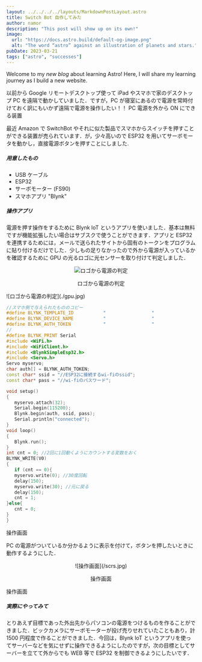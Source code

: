 ```yaml
---
layout: ../../../../layouts/MarkdownPostLayout.astro
title: Switch Bot 自作してみた
author: namor
description: "This post will show up on its own!"
image:
  url: "https://docs.astro.build/default-og-image.png"
  alt: "The word “astro” against an illustration of planets and stars."
pubDate: 2023-03-21
tags: ["astro", "successes"]
---
```


Welcome to my _new blog_ about learning Astro! Here, I will share my learning journey as I build a new website.

以前から Google リモートデスクトップ使って iPad やスマホで家のデスクトップ PC を遠隔で動かしていました．ですが，PC が寝室にあるので電源を常時付けておく訳にもいかず遠隔で電源を操作したい！！
PC 電源を外から ON にできる装置

最近 Amazon で SwitchBot やそれに似た製品でスマホからスイッチを押すことができる装置が売られています．が，少々高いので ESP32 を用いてサーボモータを動かし，直接電源ボタンを押すことにしました.

##### 用意したもの

- USB ケーブル
- ESP32
- サーボモーター (FS90)
- スマホアプリ "Blynk"

##### 操作アプリ

電源を押す操作をするために Blynk loT というアプリを使いました．基本は無料ですが機能拡張したい場合はサブスクで使うことができます．アプリと ESP32 を連携するためには，メールで送られたサイトから固有のトークンをプログラムに貼り付けるだけでした．少しもの足りなかったので外から電源が入っているかを確認するために GPU の光るロゴに光センサーを取り付けて判定しました．

<center>

![ロゴから電源の判定](../../../../../public/gpu.jpg)

  <p>ロゴから電源の判定</p>
</center>
![ロゴから電源の判定](./gpu.jpg)

```cpp
//スマホ側で与えられたもののコピー
#define BLYNK_TEMPLATE_ID           "                 "
#define BLYNK_DEVICE_NAME           "                 "
#define BLYNK_AUTH_TOKEN            "                 "
//
#define BLYNK_PRINT Serial
#include <WiFi.h>
#include <WiFiClient.h>
#include <BlynkSimpleEsp32.h>
#include <Servo.h>
Servo myservo;
char auth[] = BLYNK_AUTH_TOKEN;
const char* ssid = "//ESP32に接続するwi-fiのssid";
const char* pass = "//wi-fiのパスワード";

void setup()
{
   myservo.attach(32);
   Serial.begin(115200);
   Blynk.begin(auth, ssid, pass);
   Serial.println("connected");
}
void loop()
{
   Blynk.run();
}
int cnt = 0; //2回に1回動くようにカウントする変数をおく
BLYNK_WRITE(V0)
{
   if (cnt == 0){
   myservo.write(0); //30度回転
   delay(150);
   myservo.write(30); //元に戻る
   delay(150);
   cnt = 1;
}else{
   cnt = 0;
}
}
```

操作画面

PC の電源がついているか分かるように表示を付けて，ボタンを押したいときに動作するようにした．

<center>
  ![操作画面](/scrs.jpg)
  <p>操作画面</p>
</center>

操作画面

##### 実際にやってみて

とりあえず目標であった外出先からパソコンの電源をつけるものを作ることができました．ビックカメラにサーボモーターが投げ売りせれていたこともあり，計 1500 円程度で作ることができました．今回は，Blynk loT というアプリを使ってサーバーなどを気にせずに操作できるようにしたのですが，次の目標としてサーバーを立てて外からでも WEB 等で ESP32 を制御できるようにしたいです．
